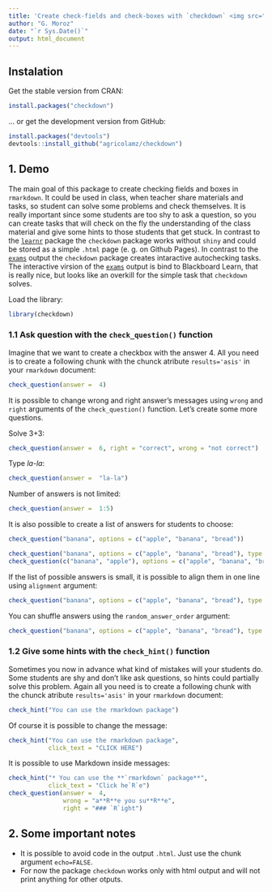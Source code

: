 ```yaml
---
title: 'Create check-fields and check-boxes with `checkdown` <img src="../man/figures/logo.png" align="right" width="120" />'
author: "G. Moroz"
date: "`r Sys.Date()`"
output: html_document
---
```


## Instalation

Get the stable version from CRAN:

```r
install.packages("checkdown")
```

… or get the development version from GitHub:

```r
install.packages("devtools")
devtools::install_github("agricolamz/checkdown")
```

## 1. Demo

The main goal of this package to create checking fields and boxes in `rmarkdown`. It could be used in class, when teacher share materials and tasks, so student can solve some problems and check themselves. It is really important since some students are too shy to ask a question, so you can create tasks that will check on the fly the understanding of the class material and give some hints to those students that get stuck. In contrast to the [`learnr`](https://rstudio.github.io/learnr/index.html) package the `checkdown` package works without `shiny` and could be stored as a simple `.html` page (e. g. on Github Pages). In contrast to the [`exams`](http://www.r-exams.org/) output the `checkdown` package creates intaractive autochecking tasks. The interactive virsion of the [`exams`](http://www.r-exams.org/) output is bind to Blackboard Learn, that is really nice, but looks like an overkill for the simple task that `checkdown` solves.

Load the library:

```r
library(checkdown)
```

### 1.1 Ask question with the `check_question()` function

Imagine that we want to create a checkbox with the answer 4. All you need is to create a following chunk with the chunck atribute `results='asis'` in your `rmarkdown` document:
```r
check_question(answer =  4)
```

It is possible to change wrong and right answer's messages using `wrong` and `right` arguments of the `check_question()` function. Let's create some more questions.

Solve 3+3:
```r
check_question(answer =  6, right = "correct", wrong = "not correct")
```

Type *la-la*:
```r
check_question(answer =  "la-la")
```

Number of answers is not limited:
```r
check_question(answer =  1:5)
```

It is also possible to create a list of answers for students to choose:

```r
check_question("banana", options = c("apple", "banana", "bread"))

check_question("banana", options = c("apple", "banana", "bread"), type = "radio")
check_question(c("banana", "apple"), options = c("apple", "banana", "bread"), type = "checkbox")
```

If the list of possible answers is small, it is possible to align them in one line using `alignment` argument:

```r
check_question("banana", options = c("apple", "banana", "bread"), type = "radio", alignment = TRUE)
```

You can shuffle answers using the `random_answer_order` argument:
```r
check_question("banana", options = c("apple", "banana", "bread"), type = "radio", random_answer_order = TRUE)
```

### 1.2 Give some hints with the `check_hint()` function

Sometimes you now in advance what kind of mistakes will your students do. Some students are shy and don't like ask questions, so hints could partially solve  this problem. Again all you need is to create a following chunk with the chunck atribute `results='asis'` in your `rmarkdown` document:

```r
check_hint("You can use the rmarkdown package")
```

Of course it is possible to change the message:
```r
check_hint("You can use the rmarkdown package",
           click_text = "CLICK HERE")
```

It is possible to use Markdown inside messages:

```r
check_hint("* You can use the **`rmarkdown` package**",
           click_text = "Click he`R`e")
check_question(answer =  4, 
               wrong = "a**R**e you su**R**e", 
               right = "### `R`ight")
```

## 2. Some important notes

* It is possible to avoid code in the output `.html`. Just use the chunk argument `echo=FALSE`.
* For now the package `checkdown` works only with html output and will not print anything for other otputs.
